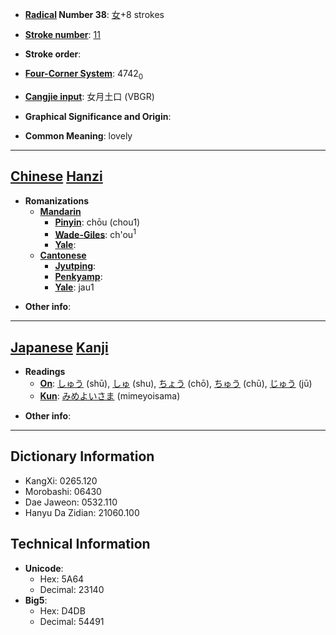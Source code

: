 * '''[[Wiktionary:Chinese radical index| Radical]] Number 38''': [[Wiktionary:Chinese radical index 女|女]]+8 strokes

* '''[[Wiktionary:Chinese total strokes index|Stroke number]]''': [[Wiktionary:Chinese total strokes index 11|11]]

* '''Stroke order''': 

* '''[[Wiktionary:Chinese four corner index|Four-Corner System]]''': 4742<sub>0</sub>

* '''[[Wiktionary:Chinese Cangjie index|Cangjie input]]''': 女月土口 (VBGR)

* '''Graphical Significance and Origin''': 

* '''Common Meaning''': lovely

----

== [[Chinese]] [[Hanzi]] ==

* '''Romanizations'''
** '''[[Mandarin]]'''
*** '''[[Pinyin]]''': chōu (chou1)
*** '''[[Wade-Giles]]''': ch'ou<sup>1</sup>
*** '''[[Yale]]''': 
** '''[[Cantonese]]'''
*** '''[[Jyutping]]''':
*** '''[[Penkyamp]]''': 
*** '''[[Yale]]''': jau1

* '''Other info''': 

----

== [[Japanese]] [[Kanji]] ==

* '''Readings'''
** '''[[On]]''': [[しゅう]] (shū), [[しゅ]] (shu), [[ちょう]] (chō), [[ちゅう]] (chū), [[じゅう]] (jū)
** '''[[Kun]]''': [[みめよいさま]] (mimeyoisama)

* '''Other info''':  

----

== Dictionary Information ==

* KangXi: 0265.120
* Morobashi: 06430
* Dae Jaweon: 0532.110
* Hanyu Da Zidian: 21060.100

== Technical Information ==

* '''Unicode''':
** Hex: 5A64
** Decimal: 23140
* '''Big5''':
** Hex: D4DB
** Decimal: 54491